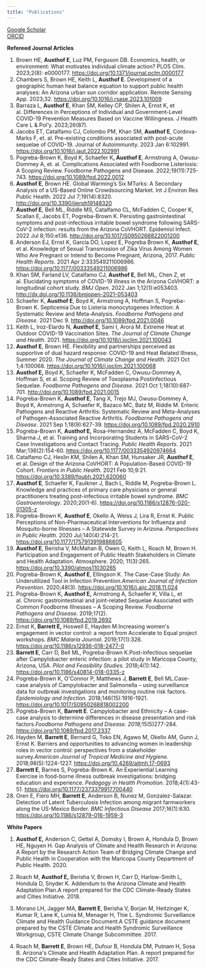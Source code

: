 ```yaml
---
title: "Publications"
---
```


[Google Scholar](https://scholar.google.com/citations?user=s8k_vCsAAAAJ&hl=en)\
[ORCID](https://orcid.org/0000-0002-1217-8733)

**Refereed Journal Articles**

1.  Brown HE, **Austhof E**, Luz PM, Ferguson DB. Economics, health, or environment: What motivates individual climate action? PLOS Clim. 2023;2(8): e0000177. <https://doi.org/10.1371/journal.pclm.0000177>
2.  Chambers S, Brown HE, Keith L, **Austhof E**. Development of a geographic human heat balance equation to support public health analyses: An Arizona urban sun corridor application. Remote Sensing App. 2023;32. <https://doi.org/10.1016/j.rsase.2023.101009>
3.  Barraza L, **Austhof E**, Khan SM, Kelley CP, Shilen A, Ernst K, et al. Differences in Perceptions of Individual and Government-Level COVID-19 Prevention Measures Based on Vaccine Willingness. J Health Care L & Pol'y. 2023;26(87).
4.  Jacobs ET, Catalfamo CJ, Colombo PM, Khan SM, **Austhof E**, Cordova-Marks F, et. al. Pre-existing conditions associated with post-acute sequelae of COVID-19. Journal of Autoimmunity. 2023 Jan 6:102991. <https://doi.org/10.1016/j.jaut.2022.102991>
5.  Pogreba-Brown K, Boyd K, Schaefer K**, Austhof E**, Armstrong A, Owusu-Dommey A, et. al. Complications Associated with Foodborne Listeriosis: A Scoping Review. Foodborne Pathogens and Disease. 2022;19(11):725-743. [https://doi.org/10.1089/fpd.2022.0012](#0)
6.  **Austhof E**, Brown HE. Global Warming's Six MTurks: A Secondary Analysis of a US-Based Online Crowdsourcing Market. Int J Environ Res Public Health. 2022 Jul 7;19(14):8320. <http://doi.org/10.3390/ijerph19148320>
7.  **Austhof E**, Bell ML, Riddle MS, Catalfamo CL, McFadden C, Cooper K, Scallan E, Jacobs ET, Pogreba-Brown K. Persisting gastrointestinal symptoms and post-infectious irritable bowel syndrome following SARS-CoV-2 infection: results from the Arizona CoVHORT. Epidemiol Infect. 2022 Jul 8;150:e136. <http://doi.org/10.1017/S0950268822001200>
8.  Anderson EJ, Ernst K, Garcia DO, Lopez E, Pogreba Brown K, **Austhof E**, et al. Knowledge of Sexual Transmission of Zika Virus Among Women Who Are Pregnant or Intend to Become Pregnant, Arizona, 2017. *Public Health Reports*. 2021 Apr 2:333549211006986. <https://doi.org/10.1177/00333549211006986>
9.  Khan SM, Farland LV, Catalfamo CJ, **Austhof E**, Bell ML, Chen Z, et al. Elucidating symptoms of COVID-19 illness in the Arizona CoVHORT: a longitudinal cohort study. *BMJ Open*. 2022 Jan 1;12(1):e053403. <http://dx.doi.org/10.1136/bmjopen-2021-053403>
10. Schaefer K, **Austhof E**, Boyd K, Armstrong A, Hoffman S, Pogreba-Brown K. Septicemia Due to Listeria monocytogenes Infection: A Systematic Review and Meta-Analysis. *Foodborne Pathogens and Disease*. 2021 Dec 9. <http://doi.org/10.1089/fpd.2021.0046>
11. Keith L, Iroz-Elardo N, **Austhof E**, Sami I, Arora M. Extreme Heat at Outdoor COVID-19 Vaccination Sites. *The Journal of Climate Change and Health.* 2021. <https://doi.org/10.1016/j.joclim.2021.100043>
12. **Austhof E**, Brown HE. Flexibility and partnerships perceived as supportive of dual hazard response: COVID-19 and Heat Related Illness, Summer 2020. *The Journal of Climate Change and Health*. 2021 Oct 1;4:100068. [https://doi.org/10.1016/j.joclim.2021.100068](#0)
13. **Austhof E,** Boyd K, Schaefer K, McFadden C, Owusu-Dommey A, Hoffman S, et al. Scoping Review of Toxoplasma Postinfectious Sequelae. *Foodborne Pathogens and Disease*. 2021 Oct 1;18(10):687-701. [http://doi.org/10.1089/fpd.2021.0015](#0)
14. Pogreba-Brown K, **Austhof E**, Tang X, Trejo MJ, Owusu-Dommey A, Boyd K, Armstrong A, Schaefer K, Bazaco MC, Batz M, Riddle M. Enteric Pathogens and Reactive Arthritis: Systematic Review and Meta-Analyses of Pathogen-Associated Reactive Arthritis. *Foodborne Pathogens and Disease*. 2021 Sep 1;18(9):627-39. <https://doi.org/10.1089/fpd.2020.2910>
15. Pogreba-Brown K, **Austhof E,** Rosa-Hernandez A, McFadden C, Boyd K, Sharma J, et al. Training and Incorporating Students in SARS-CoV-2 Case Investigations and Contact Tracing. *Public Health Reports*. 2021 Mar;136(2):154-60. [https://doi.org/10.1177/0033354920974664](https://doi.org/10.1177%2F0033354920974664)
16. Catalfamo CJ, Heslin KM, Shilen A, Khan SM, Hunsaker JR, **Austhof E**, et al. Design of the Arizona CoVHORT: A Population-Based COVID-19 Cohort. *Frontiers in Public Health*. 2021 Feb 10;9:21. <https://doi.org/10.3389/fpubh.2021.620060>
17. **Austhof E**, Schaefer K, Faulkner J, Bach L, Riddle M, Pogreba-Brown L. Knowledge and practices of primary care physicians or general practitioners treating post-infectious irritable bowel syndrome. *BMC Gastroenterology*. 2020;20(1-6). <https://doi.org/10.1186/s12876-020-01305-z>
18. Pogreba-Brown K, **Austhof E**, Okello A, Weiss J, Lira R, Ernst K. Public Perceptions of Non-Pharmaceutical Interventions for Influenza and Mosquito-borne Illnesses -- A Statewide Survey in Arizona. *Perspectives in Public Health*. 2020 Jul;140(4):214-21. <https://doi.org/10.1177/1757913919886605>
19.  **Austhof E**, Berisha V, McMahan B, Owen G, Keith L, Roach M, Brown H. Participation and Engagement of Public Health Stakeholders in Climate and Health Adaptation. Atmosphere. 2020; 11(3):265. <https://doi.org/10.3390/atmos11030265>
20. Pogreba-Brown K, **Austhof E**, Ellingson K. The Case-Case Study: An Underutilized Tool in Infection Prevention.*American Journal of Infection Prevention.* 2020;48(3). <https://doi.org/10.1016/j.ajic.2018.11.024>
21. Pogreba-Brown K, **Austhof E,** Armstrong A, Schaefer K, Villa L, et al. Chronic gastrointestinal and joint-related Sequelae Associated with Common Foodborne Illnesses -- A Scoping Review. *Foodborne Pathogens and Disease.* 2019;17(2). <https://doi.org/10.1089/fpd.2019.2692>
22. Ernst K, **Barrett E,** Hoswell E, Hayden M.Increasing women\'s engagement in vector control: a report from Accelerate to Equal project workshops. *BMC Malaria Journal.* 2019;17(1):326. <https://doi.org/10.1186/s12936-018-2477-0>
23. **Barrett E**, Carr D, Bell ML, Pogreba-Brown K.Post-infectious sequelae after Campylobacter enteric infection: a pilot study in Maricopa County, Arizona, USA. *Pilot and Feasibility Studies.* 2018;4(1):142. <https://doi.org/10.1186/s40814-018-0335-z>
24. Pogreba-Brown K, O\'Connor P, Matthews J, **Barrett E**, Bell ML.Case-case analysis of Campylobacter and Salmonella -- using surveillance data for outbreak investigations and monitoring routine risk factors. *Epidemiology and Infection.* 2018;146(15):1916-1921. <https://doi.org/10.1017/S0950268818002200>
25. Pogreba-Brown K, **Barrett E**. Campylobacter and Ethnicity -- A case-case analysis to determine differences in disease presentation and risk factors.*Foodborne Pathogens and Disease*. *2018;*15(5)277-284. <https://doi.org/10.1089/fpd.2017.2337>
26. Hayden M, **Barrett E**, Bernard G, Toko EN, Agawo M, Okello AM, Gunn J, Ernst K. Barriers and opportunities to advancing women in leadership roles in vector control: perspectives from a stakeholder survey.*American Journal of Tropical Medicine and Hygiene.* 2018;98(5):1224-1227. <https://doi.org/10.4269/ajtmh.17-0693>
27. **Barrett E**, Barnes S, Pogreba-Brown K**.** An Experiential Learning Exercise in food-borne illness outbreak investigations: bridging education and experience. *Pedagogy in Health Promotion.* 2018;4(1):43-51. <https://doi.org/10.1177/2373379917700440>
28. Oren E, Fiero MH, **Barrett E**, Anderson B, Nunez M, Gonzalez-Salazar. Detection of Latent Tuberculosis Infection among migrant farmworkers along the US-Mexico Border. *BMC Infectious Disease* 2017;16(1):630. <https://doi.org/10.1186/s12879-016-1959-3>

**White Papers**

1.  **Austhof E,** Anderson C, Gettel A, Domsky I, Brown A, Hondula D, Brown HE, Nguyen H. Gap Analysis of Climate and Health Research in Arizona: A Report by the Research Action Team of Bridging Climate Change and Public Health in Cooperation with the Maricopa County Department of Public Health. 2020.

2.  Roach M, **Austhof E,** Berisha V, Brown H, Carr D, Harlow-Smith L, Hondula D, Snyder K*.* Addendum to the Arizona Climate and Health Adaptation Plan.A report prepared for the CDC Climate-Ready States and Cities Initiative. 2018.

3.  Morano LH, Jagger MA, **Barrett E**, Berisha V, Borjan M, Heitzinger K, Kumar R, Lane K, Lumia M, Menager H, Thie L. Syndromic Surveillance Climate and Health Guidance Document.A CSTE guidance document prepared by the CSTE Climate and Health Syndromic Surveillance Workgroup, CSTE Climate Change Subcommittee. 2017.

4.  Roach M, **Barrett E**, Brown HE, Dufour B, Hondula DM, Putnam H, Sosa B. Arizona\'s Climate and Health Adaptation Plan. A report prepared for the CDC Climate-Ready States and Cities Initiative. 2017.
